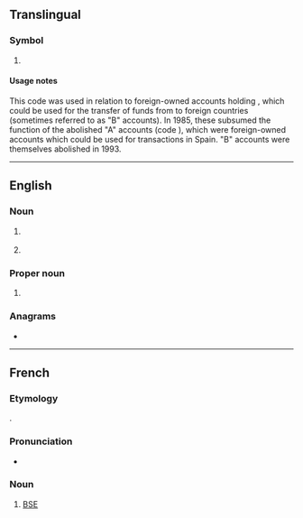 ==Translingual==

===Symbol===
{{mul-symbol}}

# {{ISO 4217|hist=1|nolink=1|fund=1|for foreign-owned accounts in '''''{{w|Spanish peseta|convertible Spanish pesetas}}'''''|to=1993}}
#: {{coord|mul|ESA|ESP}}

====Usage notes====
This code was used in relation to foreign-owned accounts holding {{w|Spanish peseta|convertible pesetas}}, which could be used for the transfer of funds from {{w|Spain}} to foreign countries (sometimes referred to as "B" accounts). In 1985, these subsumed the function of the abolished "A" accounts (code {{l|mul|ESA}}), which were foreign-owned accounts which could be used for transactions in Spain. "B" accounts were themselves abolished in 1993.

----

==English==

===Noun===
{{en-noun}}

# {{lb|en|beer}} {{initialism of|en|{{w|extra special bitter}}}}
# {{lb|en|computing}} {{initialism of|en|enterprise service bus}}

===Proper noun===
{{en-proper noun}}

# {{lb|en|Ireland}} {{initialism of|en|{{w|Electricity Supply Board}}}}

===Anagrams===
* {{anagrams|en|a=bes|BES|BEs|BSE|Bes|EBs|EbS|SEB|SbE|Seb|bes}}

----

==French==

===Etymology===
{{abbrev|fr|[[encéphalopathie spongiforme bovine]]}}.

===Pronunciation===
* {{audio|fr|LL-Q150 (fra)-WikiLucas00-ESB.wav|Audio}}

===Noun===
{{head|fr|noun}}

# [[BSE]] {{gloss|[[bovine spongiform encephalopathy]]}}